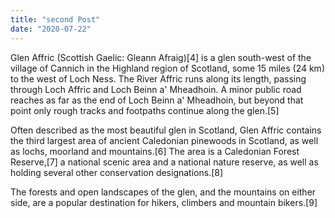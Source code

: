 ```yaml
---
title: "second Post"
date: "2020-07-22"
---
```


Glen Affric (Scottish Gaelic: Gleann Afraig)[4] is a glen south-west of the village of Cannich in the Highland region of Scotland, some 15 miles (24 km) to the west of Loch Ness. The River Affric runs along its length, passing through Loch Affric and Loch Beinn a' Mheadhoin. A minor public road reaches as far as the end of Loch Beinn a' Mheadhoin, but beyond that point only rough tracks and footpaths continue along the glen.[5]

Often described as the most beautiful glen in Scotland, Glen Affric contains the third largest area of ancient Caledonian pinewoods in Scotland, as well as lochs, moorland and mountains.[6] The area is a Caledonian Forest Reserve,[7] a national scenic area and a national nature reserve, as well as holding several other conservation designations.[8]

The forests and open landscapes of the glen, and the mountains on either side, are a popular destination for hikers, climbers and mountain bikers.[9]
